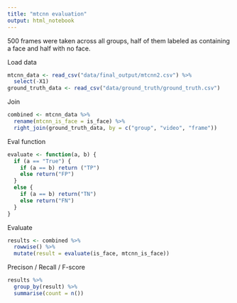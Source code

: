```yaml
---
title: "mtcnn evaluation"
output: html_notebook
---
```


500 frames were taken across all groups, half of them labeled as containing a face and half with no face.

Load data
```r
mtcnn_data <- read_csv("data/final_output/mtcnn2.csv") %>%
  select(-X1)
ground_truth_data <- read_csv("data/ground_truth/ground_truth.csv")
```

Join
```r
combined <- mtcnn_data %>%
  rename(mtcnn_is_face = is_face) %>%
  right_join(ground_truth_data, by = c("group", "video", "frame"))
```

Eval function
```r
evaluate <- function(a, b) {
  if (a == "True") {
    if (a == b) return ("TP")
    else return("FP")
  }
  else {
    if (a == b) return("TN")
    else return("FN")
  }
}
```

Evaluate
```r
results <- combined %>%
  rowwise() %>%
  mutate(result = evaluate(is_face, mtcnn_is_face))
```

Precison / Recall / F-score
```r
results %>%
  group_by(result) %>%
  summarise(count = n())
```

